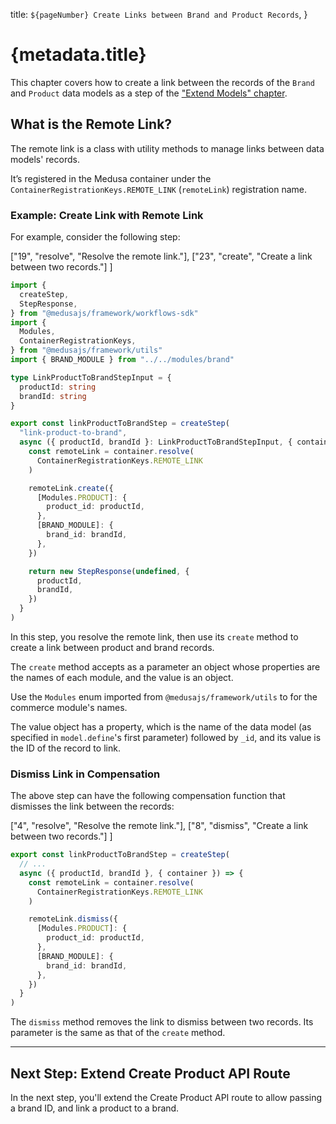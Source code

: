   title: `${pageNumber} Create Links between Brand and Product Records`,
}

# {metadata.title}

<Note title="Example Chapter">

This chapter covers how to create a link between the records of the `Brand` and `Product` data models as a step of the ["Extend Models" chapter](../page.mdx).

</Note>

## What is the Remote Link?

The remote link is a class with utility methods to manage links between data models' records.

It’s registered in the Medusa container under the `ContainerRegistrationKeys.REMOTE_LINK` (`remoteLink`) registration name.

### Example: Create Link with Remote Link

For example, consider the following step:

  ["19", "resolve", "Resolve the remote link."],
  ["23", "create", "Create a link between two records."]
]

```ts highlights={stepHighlights} collapsibleLines="1-10" expandButtonLabel="Show Imports"
import { 
  createStep,
  StepResponse,
} from "@medusajs/framework/workflows-sdk"
import { 
  Modules,
  ContainerRegistrationKeys,
} from "@medusajs/framework/utils"
import { BRAND_MODULE } from "../../modules/brand"

type LinkProductToBrandStepInput = {
  productId: string
  brandId: string
}

export const linkProductToBrandStep = createStep(
  "link-product-to-brand",
  async ({ productId, brandId }: LinkProductToBrandStepInput, { container }) => {
    const remoteLink = container.resolve(
      ContainerRegistrationKeys.REMOTE_LINK
    )

    remoteLink.create({
      [Modules.PRODUCT]: {
        product_id: productId,
      },
      [BRAND_MODULE]: {
        brand_id: brandId,
      },
    })

    return new StepResponse(undefined, {
      productId,
      brandId,
    })
  }
)
```

In this step, you resolve the remote link, then use its `create` method to create a link between product and brand records.

The `create` method accepts as a parameter an object whose properties are the names of each module, and the value is an object.

<Note title="Tip">

Use the `Modules` enum imported from `@medusajs/framework/utils` to for the commerce module's names.

</Note>

The value object has a property, which is the name of the data model (as specified in `model.define`'s first parameter) followed by `_id`, and its value is the ID of the record to link.

### Dismiss Link in Compensation

The above step can have the following compensation function that dismisses the link between the records:

  ["4", "resolve", "Resolve the remote link."],
  ["8", "dismiss", "Create a link between two records."]
]

```ts highlights={compensationHighlights}
export const linkProductToBrandStep = createStep(
  // ...
  async ({ productId, brandId }, { container }) => {
    const remoteLink = container.resolve(
      ContainerRegistrationKeys.REMOTE_LINK
    )

    remoteLink.dismiss({
      [Modules.PRODUCT]: {
        product_id: productId,
      },
      [BRAND_MODULE]: {
        brand_id: brandId,
      },
    })
  }
)
```

The `dismiss` method removes the link to dismiss between two records. Its parameter is the same as that of the `create` method.

---

## Next Step: Extend Create Product API Route

In the next step, you'll extend the Create Product API route to allow passing a brand ID, and link a product to a brand.